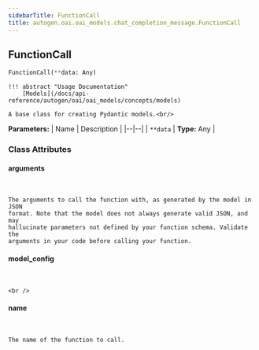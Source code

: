 ```yaml
---
sidebarTitle: FunctionCall
title: autogen.oai.oai_models.chat_completion_message.FunctionCall
---
```

<h2 id="autogen.oai.oai_models.chat_completion_message.FunctionCall" class="doc doc-heading">
    <code class="doc-symbol doc-symbol-heading doc-symbol-class"></code>
    <span class="doc doc-object-name doc-class-name">FunctionCall</span>
</h2>

```python
FunctionCall(**data: Any)
```

    !!! abstract "Usage Documentation"
        [Models](/docs/api-reference/autogen/oai/oai_models/concepts/models)
    
    A base class for creating Pydantic models.<br/>

<b>Parameters:</b>
| Name | Description |
|--|--|
| `**data` | **Type:** Any |

### Class Attributes

<code class="doc-symbol doc-symbol-heading doc-symbol-attribute"></code>
#### arguments
<br />

    The arguments to call the function with, as generated by the model in JSON
    format. Note that the model does not always generate valid JSON, and may
    hallucinate parameters not defined by your function schema. Validate the
    arguments in your code before calling your function.

<code class="doc-symbol doc-symbol-heading doc-symbol-attribute"></code>
#### model_config
<br />

    <br />

<code class="doc-symbol doc-symbol-heading doc-symbol-attribute"></code>
#### name
<br />

    The name of the function to call.